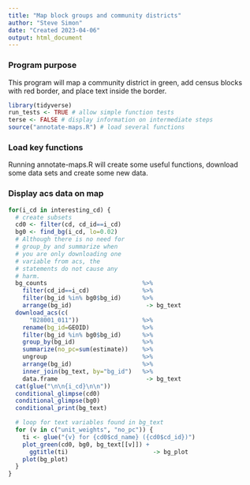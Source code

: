 ```yaml
---
title: "Map block groups and community districts"
author: "Steve Simon"
date: "Created 2023-04-06"
output: html_document
---
```


### Program purpose

This program will map a community district in green, add census blocks with red border, and place text inside the border.

```r
library(tidyverse)
run_tests <- TRUE # allow simple function tests
terse <- FALSE # display information on intermediate steps
source("annotate-maps.R") # load several functions
```

### Load key functions

Running annotate-maps.R will create some useful functions, download some data sets and create some new data. 

### Display acs data on map

```r
for(i_cd in interesting_cd) {
  # create subsets
  cd0 <- filter(cd, cd_id==i_cd)
  bg0 <- find_bg(i_cd, lo=0.02)
  # Although there is no need for
  # group_by and summarize when
  # you are only downloading one
  # variable from acs, the
  # statements do not cause any
  # harm.
  bg_counts                           %>%
    filter(cd_id==i_cd)               %>%
    filter(bg_id %in% bg0$bg_id)      %>%
    arrange(bg_id)                     -> bg_text
  download_acs(c(
      "B28001_011"))                  %>%
    rename(bg_id=GEOID)               %>%
    filter(bg_id %in% bg0$bg_id)      %>%
    group_by(bg_id)                   %>%
    summarize(no_pc=sum(estimate))    %>%
    ungroup                           %>%
    arrange(bg_id)                    %>%
    inner_join(bg_text, by="bg_id")   %>%
    data.frame                         -> bg_text
  cat(glue("\n\n{i_cd}\n\n"))
  conditional_glimpse(cd0)
  conditional_glimpse(bg0)
  conditional_print(bg_text)

  # loop for text variables found in bg_text
  for (v in c("unit_weights", "no_pc")) {
    ti <- glue("{v} for {cd0$cd_name} ({cd0$cd_id})")
    plot_green(cd0, bg0, bg_text[[v]]) +
      ggtitle(ti)                        -> bg_plot
    plot(bg_plot)
  }
}
```

